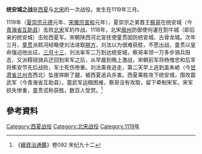 '''统安城之战'''是[[西夏|西夏]]与[[北宋|北宋]]的一次战役。发生在1119年三月。

1119年（[[夏崇宗|夏崇宗]][[元德|元德]]元年、[[宋徽宗|宋徽宗]][[宣和_(北宋)|宣和]]元年），夏崇宗之弟晋王[[察哥|察哥]]在统安城（今[[青海省|青海省]][[互助县|互助县]]）击败[[北宋|北宋]]军的作战。1118年，北宋[[廓州|廓州]]防御使何灌在割牛城（即后来的统安城）击败西夏军。宋朝陕西河北宣抚使童贯固防统安城、古骨龙城。次年三月，[[童贯|童贯]]派熙河经略使刘法进取[[朔方|朔方]]，刘法以为很难获胜，不愿出战，童贯以皇命强迫他出征。[[三月十三|三月十三]]，刘法率军二万到达统安城，察哥率领一万多步骑兵阻击，又派精锐骑兵迂回到宋军之后，从早晨到晚上激战，宋朝前军将杨惟忠和后军将焦安节先后战败，军士死伤惨重。刘法乘夜逃走，第二天早上逃到盖朱峗（今[[甘肃省|甘肃省]][[兰州市|兰州市]]西北）坠崖摔断了腿，被西夏追兵杀害。西夏乘胜攻下统安城，围攻震武军（今青海省互助县）。震武军运粮困难，察哥没有攻取，留下牵制宋军。宋军损失惨重，童贯谎称获胜，数百人受赏。<ref>《[[續資治通鑑|續資治通鑑]]》卷092 宋纪九十二</ref>

== 參考資料 ==
{{reflist}}

{{辽金夏历史事件}}

{{DEFAULTSORT:T}}
[[Category:西夏战役|Category:西夏战役]]
[[Category:北宋战役|Category:北宋战役]]
[[Category:1119年|Category:1119年]]